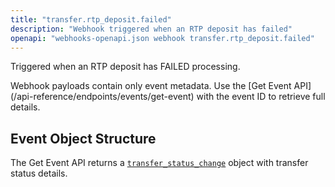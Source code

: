 ```yaml
---
title: "transfer.rtp_deposit.failed"
description: "Webhook triggered when an RTP deposit has failed"
openapi: "webhooks-openapi.json webhook transfer.rtp_deposit.failed"
---
```


Triggered when an RTP deposit has FAILED processing.

<Note>
Webhook payloads contain only event metadata. Use the [Get Event API](/api-reference/endpoints/events/get-event) with the event ID to retrieve full details.
</Note>

## Event Object Structure

The Get Event API returns a [`transfer_status_change`](/api-reference/events/transfer-status-change-object) object with transfer status details.

